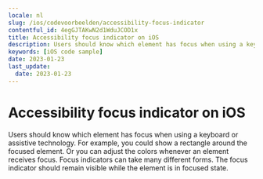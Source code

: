 ```yaml
---
locale: nl
slug: /ios/codevoorbeelden/accessibility-focus-indicator
contentful_id: 4egGJTAKwN2d1WduJCOD1x
title: Accessibility focus indicator on iOS
description: Users should know which element has focus when using a keyboard or assistive technology.
keywords: [iOS code sample]
date: 2023-01-23
last_update:
  date: 2023-01-23
---
```


# Accessibility focus indicator on iOS

Users should know which element has focus when using a keyboard or assistive technology. For example, you could show a rectangle around the focused element. Or you can adjust the colors whenever an element receives focus. Focus indicators can take many different forms. The focus indicator should remain visible while the element is in focused state.

<CodeSample id="accessibility-focus-indicator" locale="nl" platform="ios"/>
